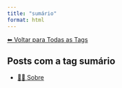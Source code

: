 ```yaml
---
title: "sumário"
format: html
---
```


[⬅ Voltar para Todas as Tags](../tags.qmd)

## Posts com a tag **sumário**

- [🧑‍🏫 Sobre](/posts/sobre/index.html)
